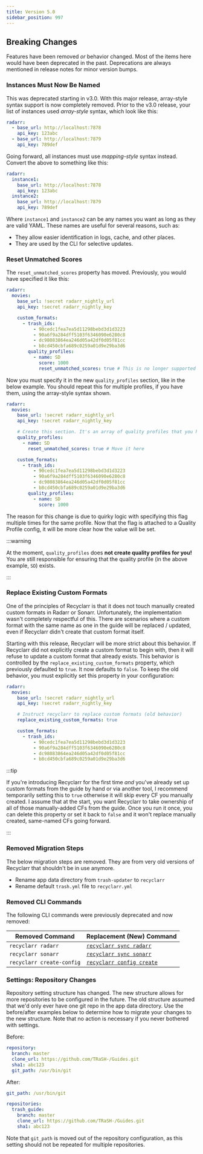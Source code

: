 ```yaml
---
title: Version 5.0
sidebar_position: 997
---
```


## Breaking Changes

Features have been removed *or* behavior changed. Most of the items here would have been deprecated
in the past. Deprecations are always mentioned in release notes for minor version bumps.

### Instances Must Now Be Named

This was deprecated starting in v3.0. With this major release, array-style syntax support is now
completely removed. Prior to the v3.0 release, your list of instances used *array-style* syntax,
which look like this:

```yml
radarr:
  - base_url: http://localhost:7878
    api_key: 123abc
  - base_url: http://localhost:7879
    api_key: 789def
```

Going forward, all instances must use *mapping-style* syntax instead. Convert the above to something
like this:

```yml
radarr:
  instance1:
    base_url: http://localhost:7878
    api_key: 123abc
  instance2:
    base_url: http://localhost:7879
    api_key: 789def
```

Where `instance1` and `instance2` can be any names you want as long as they are valid YAML. These
names are useful for several reasons, such as:

- They allow easier identification in logs, cache, and other places.
- They are used by the CLI for selective updates.

### Reset Unmatched Scores

The `reset_unmatched_scores` property has moved. Previously, you would have specified it like this:

```yml
radarr:
  movies:
    base_url: !secret radarr_nightly_url
    api_key: !secret radarr_nightly_key

    custom_formats:
      - trash_ids:
          - 90cedc1fea7ea5d11298bebd3d1d3223
          - 90a6f9a284dff5103f6346090e6280c8
          - dc98083864ea246d05a42df0d05f81cc
          - b8cd450cbfa689c0259a01d9e29ba3d6
        quality_profiles:
          - name: SD
            score: 1000
            reset_unmatched_scores: true # This is no longer supported
```

Now you must specify it in the new `quality_profiles` section, like in the below example. You should
repeat this for multiple profiles, if you have them, using the array-style syntax shown.

```yml
radarr:
  movies:
    base_url: !secret radarr_nightly_url
    api_key: !secret radarr_nightly_key

    # Create this section. It's an array of quality profiles that you have in your instance.
    quality_profiles:
      - name: SD
        reset_unmatched_scores: true # Move it here

    custom_formats:
      - trash_ids:
          - 90cedc1fea7ea5d11298bebd3d1d3223
          - 90a6f9a284dff5103f6346090e6280c8
          - dc98083864ea246d05a42df0d05f81cc
          - b8cd450cbfa689c0259a01d9e29ba3d6
        quality_profiles:
          - name: SD
            score: 1000
```

The reason for this change is due to quirky logic with specifying this flag multiple times for the
same profile. Now that the flag is attached to a Quality Profile config, it will be more clear how
the value will be set.

:::warning

At the moment, `quality_profiles` does **not create quality profiles for you!** You are still
responsible for ensuring that the quality profile (in the above example, `SD`) exists.

:::

### Replace Existing Custom Formats

One of the principles of Recyclarr is that it does not touch manually created custom formats in
Radarr or Sonarr. Unfortunately, the implementation wasn't completely respectful of this. There are
scenarios where a custom format with the same name as one in the guide will be replaced / updated,
even if Recyclarr didn't create that custom format itself.

Starting with this release, Recyclarr will be more strict about this behavior. If Recyclarr did not
explicitly create a custom format to begin with, then it will refuse to update a custom format that
already exists. This behavior is controlled by the `replace_existing_custom_formats` property, which
previously defaulted to `true`. It now defaults to `false`. To keep the old behavior, you must
explicitly set this property in your configuration:

```yml
radarr:
  movies:
    base_url: !secret radarr_nightly_url
    api_key: !secret radarr_nightly_key

    # Instruct recyclarr to replace custom formats (old behavior)
    replace_existing_custom_formats: true

    custom_formats:
      - trash_ids:
          - 90cedc1fea7ea5d11298bebd3d1d3223
          - 90a6f9a284dff5103f6346090e6280c8
          - dc98083864ea246d05a42df0d05f81cc
          - b8cd450cbfa689c0259a01d9e29ba3d6
```

:::tip

If you're introducing Recyclarr for the first time *and* you've already set up custom formats from
the guide by hand or via another tool, I recommend temporarily setting this to `true` otherwise it
will skip every CF you manually created. I assume that at the start, you want Recyclarr to take
ownership of all of those manually-added CFs from the guide. Once you run it once, you can delete
this property or set it back to `false` and it won't replace manually created, same-named CFs going
forward.

:::

### Removed Migration Steps

The below migration steps are removed. They are from very old versions of Recyclarr that shouldn't
be in use anymore.

- Rename app data directory from `trash-updater` to `recyclarr`
- Rename default `trash.yml` file to `recyclarr.yml`

### Removed CLI Commands

The following CLI commands were previously deprecated and now removed:

| Removed Command           | Replacement (New) Command                                 |
| ------------------------- | --------------------------------------------------------- |
| `recyclarr radarr`        | [`recyclarr sync radarr`](/cli/sync.mdx)                   |
| `recyclarr sonarr`        | [`recyclarr sync sonarr`](/cli/sync.mdx)                   |
| `recyclarr create-config` | [`recyclarr config create`](/cli/config/config-create.mdx) |

### Settings: Repository Changes

Repository setting structure has changed. The new structure allows for more repositories to be
configured in the future. The old structure assumed that we'd only ever have one git repo in the app
data directory. Use the before/after examples below to determine how to migrate your changes to the
new structure. Note that no action is necessary if you never bothered with settings.

Before:

```yml
repository:
  branch: master
  clone_url: https://github.com/TRaSH-/Guides.git
  sha1: abc123
  git_path: /usr/bin/git
```

After:

```yml
git_path: /usr/bin/git

repositories:
  trash_guide:
    branch: master
    clone_url: https://github.com/TRaSH-/Guides.git
    sha1: abc123
```

Note that `git_path` is moved out of the repository configuration, as this setting should not be
repeated for multiple repositories.
